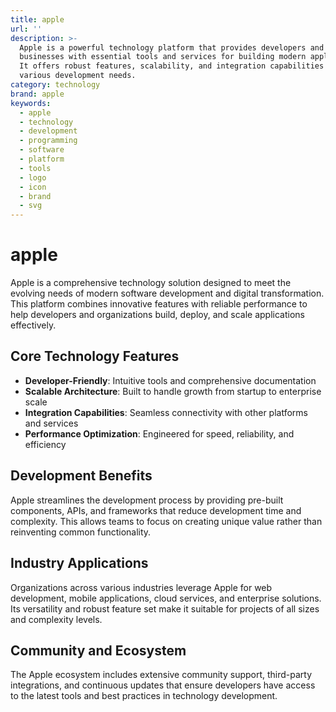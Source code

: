 ```yaml
---
title: apple
url: ''
description: >-
  Apple is a powerful technology platform that provides developers and
  businesses with essential tools and services for building modern applications.
  It offers robust features, scalability, and integration capabilities for
  various development needs.
category: technology
brand: apple
keywords:
  - apple
  - technology
  - development
  - programming
  - software
  - platform
  - tools
  - logo
  - icon
  - brand
  - svg
---
```


# apple

Apple is a comprehensive technology solution designed to meet the evolving needs of modern software development and digital transformation. This platform combines innovative features with reliable performance to help developers and organizations build, deploy, and scale applications effectively.

## Core Technology Features

- **Developer-Friendly**: Intuitive tools and comprehensive documentation
- **Scalable Architecture**: Built to handle growth from startup to enterprise scale
- **Integration Capabilities**: Seamless connectivity with other platforms and services
- **Performance Optimization**: Engineered for speed, reliability, and efficiency

## Development Benefits

Apple streamlines the development process by providing pre-built components, APIs, and frameworks that reduce development time and complexity. This allows teams to focus on creating unique value rather than reinventing common functionality.

## Industry Applications

Organizations across various industries leverage Apple for web development, mobile applications, cloud services, and enterprise solutions. Its versatility and robust feature set make it suitable for projects of all sizes and complexity levels.

## Community and Ecosystem

The Apple ecosystem includes extensive community support, third-party integrations, and continuous updates that ensure developers have access to the latest tools and best practices in technology development.
